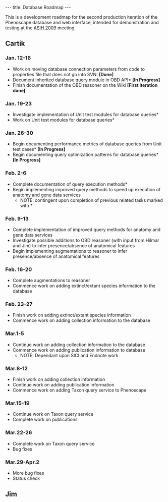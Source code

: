 ---
title: Database Roadmap
---

This is a development roadmap for the second production iteration of the Phenoscape database and web interface, intended for demonstration and testing at the [http://www.dce.k-state.edu/conf/jointmeeting/ ASIH 2009] meeting.

==Cartik==

===Jan. 12-16===
* Work on moving database connection parameters from code to properties file that does not go into SVN. '''[Done]'''
* Document inherited database query module in OBD API* '''[In Progress]'''
* Finish documentation of the OBD reasoner on the Wiki '''[First iteration done]'''

===Jan. 19-23===
* Investigate implementation of Unit test modules for database queries*
* Work on Unit test modules for database queries*

===Jan. 26-30===
* Begin documenting performance metrics of database queries from Unit test cases* '''[In Progress]'''
* Begin documenting query optimization patterns for database queries* '''[In Progress]'''

===Feb. 2-6===
* Complete documentation of query execution methods*
* Begin implementing improved query methods to speed up execution of anatomy and gene data services
** NOTE: contingent upon completion of previous related tasks marked with *

===Feb. 9-13===
* Complete implementation of improved query methods for anatomy and gene data services
* Investigate possible additions to OBD reasoner (with input from Hilmar and Jim) to infer presence/absence of anatomical features
* Begin implementing augmentations to reasoner to infer presence/absence of anatomical features

===Feb. 16-20===
* Complete augmentations to reasoner
* Commence work on adding extinct/extant species information to the database 

===Feb. 23-27===
* Finish work on adding extinct/extant species information
* Commence work on adding collection information to the database

===Mar.1-5===
* Continue work on adding collection information to the database
* Commence work on adding publication information to database
** NOTE: Dependant upon SICI and Endnote work

===Mar.8-12===
* Finish work on adding collection information
* Continue work on adding publication information
* Commence work on adding Taxon query service to Phenoscape

===Mar.15-19===
* Continue work on Taxon query service
* Complete work on publications

===Mar.22-26===
* Complete work on Taxon query service
* Bug fixes

===Mar.29-Apr.2===
* More bug fixes
* Status check

==Jim==